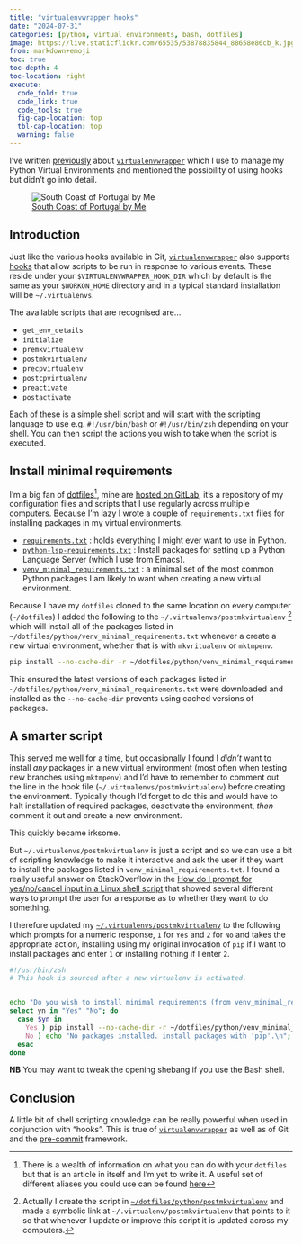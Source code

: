 ```yaml
---
title: "virtualenvwrapper hooks"
date: "2024-07-31"
categories: [python, virtual environments, bash, dotfiles]
image: https://live.staticflickr.com/65535/53878835844_88658e86cb_k.jpg
from: markdown+emoji
toc: true
toc-depth: 4
toc-location: right
execute:
  code_fold: true
  code_link: true
  code_tools: true
  fig-cap-location: top
  tbl-cap-location: top
  warning: false
---
```


I've written [previously](https://blog.nshephard.dev/posts/virtualenvwrapper/) about [`virtualenvwrapper`][venv_docs]
which I use to manage my Python Virtual Environments and mentioned the possibility of using hooks but didn't go into
detail.

![[South Coast of Portugal by
Me](https://www.flickr.com/photos/slackline/53878835844/)](https://live.staticflickr.com/65535/53878835844_88658e86cb_k.jpg)


## Introduction

Just like the various hooks available in Git, [`virtualenvwrapper`][venv_docs] also supports [hooks][venv_scripts] that
allow scripts to be run in response to various events. These reside under your `$VIRTUALENVWRAPPER_HOOK_DIR` which by
default is the same as your `$WORKON_HOME` directory and in a typical standard installation will be `~/.virtualenvs`.

The available scripts that are recognised are...

+ `get_env_details`
+ `initialize`
+ `premkvirtualenv`
+ `postmkvirtualenv`
+ `precpvirtualenv`
+ `postcpvirtualenv`
+ `preactivate`
+ `postactivate`

Each of these is a simple shell script and will start with the scripting language to use e.g. `#!/usr/bin/bash` or
`#!/usr/bin/zsh` depending on your shell. You can then script the actions you wish to take when the script is executed.

## Install minimal requirements

I'm a big fan of [dotfiles][dotfiles][^1], mine are [hosted on GitLab][my_dotfiles], it's a repository of my
configuration files and scripts that I use regularly across multiple computers.  Because I'm lazy I wrote a couple of
`requirements.txt` files for installing packages in my virtual environments.

+ [`requirements.txt`](https://gitlab.com/nshephard/dotfiles/-/blob/master/python/requirements.txt?ref_type=heads) :
  holds everything I might ever want to use in Python.
+ [`python-lsp-requirements.txt`](https://gitlab.com/nshephard/dotfiles/-/blob/master/python/requirements.txt?ref_type=heads) :
  Install packages for setting up a Python Language Server (which I use from Emacs).
+ [`venv_minimal_requirements.txt`](https://gitlab.com/nshephard/dotfiles/-/blob/master/python/venv_minimal_requirements.txt?ref_type=heads) :
  a minimal set of the most common Python packages I am likely to want when creating a new virtual environment.

Because I have my `dotfiles` cloned to the same location on every computer (`~/dotfiles`) I added the following to the
`~/.virtualenvs/postmkvirtualenv` [^2] which will install all of the packages listed in
`~/dotfiles/python/venv_minimal_requirements.txt` whenever a create a new virtual environment, whether that is with
`mkvritualenv` or `mktmpenv`.

```bash
pip install --no-cache-dir -r ~/dotfiles/python/venv_minimal_requirements.txt
```

This ensured the latest versions of each packages listed in `~/dotfiles/python/venv_minimal_requirements.txt` were
downloaded and installed as the `--no-cache-dir` prevents using cached versions of packages.

## A smarter script

This served me well for a time, but occasionally I found I _didn't_ want to install _any_ packages in a new virtual
environment (most often when testing new branches using `mktmpenv`) and I'd have to remember to comment out the line in
the hook file (`~/.virtualenvs/postmkvirtualenv`) before creating the environment. Typically though I'd forget to do
this and would have to halt installation of required packages, deactivate the environment, _then_ comment it out and
create a new environment.

This quickly became irksome.

But `~/.virtualenvs/postmkvirtualenv` is just a script and so we can use a bit of scripting knowledge to make it
interactive and ask the user if they want to install the packages listed in `venv_minimal_requirements.txt`. I found a
really useful answer on StackOverflow in the [How do I prompt for yes/no/cancel input in a Linux shell script][so_bash]
that showed several different ways to prompt the user for a response as to whether they want to do something.

I therefore updated my [`~/.virtualenvs/postmkvirtualenv`][postmkvirtualenv] to the following which prompts for a
numeric response, `1` for `Yes` and `2` for `No` and takes the appropriate action, installing using my original
invocation of `pip` if I want to install packages and enter `1` or installing nothing if I enter `2`.

```bash
#!/usr/bin/zsh
# This hook is sourced after a new virtualenv is activated.


echo "Do you wish to install minimal requirements (from venv_minimal_requirements.txt)? "
select yn in "Yes" "No"; do
  case $yn in
    Yes ) pip install --no-cache-dir -r ~/dotfiles/python/venv_minimal_requirements.txt; break;;
    No ) echo "No packages installed. install packages with 'pip'.\n"; break;;
  esac
done
```

**NB** You may want to tweak the opening shebang if you use the Bash shell.

## Conclusion

A little bit of shell scripting knowledge can be really powerful when used in conjunction with "hooks". This is true of
[`virtualenvwrapper`][venv_docs] as well as of Git and the
[pre-commit](https://blog.nshephard.dev/posts/pre-commit-hooks/) framework.


[^1]: There is a wealth of information on what you can do with your `dotfiles` but that is an article in itself and I'm
    yet to write it. A useful set of different aliases you could use can be found [here][dotfiles_aliases]
[^2]: Actually I create the script in [`~/dotfiles/python/postmkvirtualenv`][postmkvirtualenv] and made a symbolic link
    at `~/.virtualenv/postmkvirtualenv` that points to it so that whenever I update or improve this script it is updated
    across my computers.

[dotfiles]: https://dotfiles.github.io
[dotfiles_aliases]: https://dotfiles.io/about/#introduction
[my_dotfiles]: https://gitlab.com/nshephard/dotfiles/
[postmkvirtualenv]: https://gitlab.com/nshephard/dotfiles/-/blob/master/python/postmkvirtualenv?ref_type=heads
[so_bash]: https://stackoverflow.com/a/226724/1444043
[venv_docs]: https://virtualenvwrapper.readthedocs.io/en/latest/
[venv_scripts]: https://virtualenvwrapper.readthedocs.io/en/latest/scripts.html#per-user-customization
